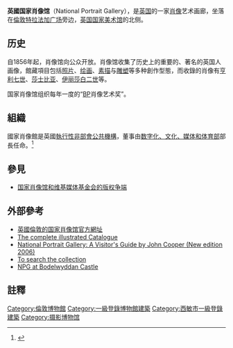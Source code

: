 {{NoteTA
|G1= PoliticiansUK
|G2=UK Government
}}
{{Infobox museum
|name = 英國国家肖像馆
|image = London NPG.JPG
|established = 1856年
|collection = 10,000幅
|area = 
|location = {{UK}}[[倫敦|倫敦]]，St Martin's Place
|visitors = 2,014,636人（2013年）<ref>{{Cite magazine |url=http://www.scribd.com/document_downloads/215029981?extension=pdf&from=embed&source=embed |title="Visitor Figures 2013: Exhibition & Museum Attendance Survey" |location=London |magazine=''The Art Newspaper'' |date=25 March 2014| volume = 23 |issue = 256 |ISSN=0960-6556 |format=PDF}}{{en}}</ref>
|director = Nicholas Cullinan
|website = [http://www.npg.org.uk www.npg.org.uk]
}}
'''英國国家肖像馆'''（National Portrait Gallery），是[[英国|英国]]的一家[[肖像|肖像]]艺术画廊，坐落在[[倫敦|倫敦]][[特拉法加广场|特拉法加广场]]旁边，[[英国国家美术馆|英国国家美术馆]]的北侧。

==历史==
自1856年起，肖像馆向公众开放。肖像馆收集了历史上的重要的、著名的英国人画像，館藏項目包括[[照片|照片]]、[[绘画|绘画]]、[[素描|素描]]与[[雕塑|雕塑]]等多种創作型態，而收錄的肖像有[[亨利七世_(英格兰)|亨利七世]]、[[莎士比亚|莎士比亚]]、[[伊丽莎白二世|伊丽莎白二世]]等。

国家肖像馆组织每年一度的“[[英国石油公司|BP]]肖像艺术奖”。

==組織==
國家肖像館是英國[[非政府部門公共機構|執行性非部會公共機構]]，董事由[[数字化、文化、媒体和体育部|数字化、文化、媒体和体育部]]部長任命。<ref>{{cite web |title=National Portrait Gallery |url=https://www.gov.uk/government/organisations/national-portrait-gallery |website=英國政府 |accessdate=2020-08-28 |archive-date=2020-07-13 |archive-url=https://web.archive.org/web/20200713091329/https://www.gov.uk/government/organisations/national-portrait-gallery |dead-url=no }}</ref>

==參見==
* [[国家肖像馆和维基媒体基金会的版权争端|国家肖像馆和维基媒体基金会的版权争端]]

==外部參考==
* [http://www.npg.org.uk/live/index.asp 英國倫敦的国家肖像馆官方網址]{{Wayback|url=http://www.npg.org.uk/live/index.asp |date=20070524053204 }}
* [http://www.npg.org.uk/live/pubcic.asp The complete illustrated Catalogue]{{Wayback|url=http://www.npg.org.uk/live/pubcic.asp |date=20061210045756 }}
* [http://www.npg.org.uk/live/pubvisit.asp National Portrait Gallery: A Visitor's Guide by John Cooper (New edition 2006)]{{Wayback|url=http://www.npg.org.uk/live/pubvisit.asp |date=20061209191515 }}
* [http://www.npg.org.uk/live/search/ To search the collection]{{Wayback|url=http://www.npg.org.uk/live/search/ |date=20061219023458 }}
* [http://www.npg.org.uk/live/bodmenu.asp NPG at Bodelwyddan Castle]{{Wayback|url=http://www.npg.org.uk/live/bodmenu.asp |date=20070205213451 }}

==註釋==
{{Commons category|National Portrait Gallery, London}}
<references/>

{{英格蘭國立博物館}}

{{coord|51|30|33.75|N|0|7|40|W|display=title|type:landmark}}

{{Authority control}}
[[Category:倫敦博物館|Category:倫敦博物館]]
[[Category:一級登錄博物館建築|Category:一級登錄博物館建築]]
[[Category:西敏市一級登錄建築|Category:西敏市一級登錄建築]]
[[Category:摄影博物馆|Category:摄影博物馆]]
